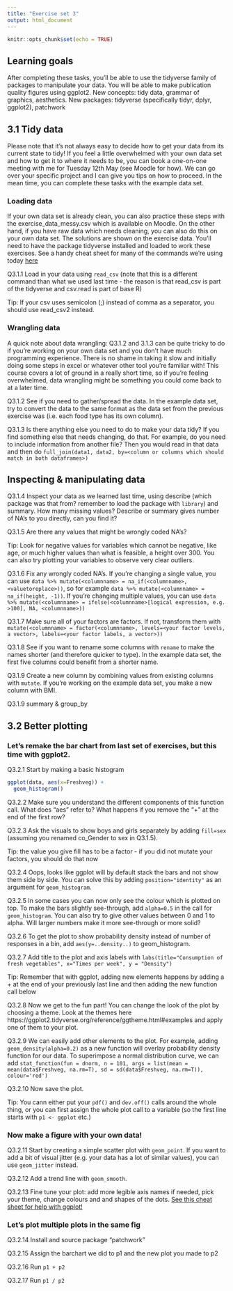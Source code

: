 ```yaml
---
title: "Exercise set 3"
output: html_document
---
```


```r
knitr::opts_chunk$set(echo = TRUE)
```

## Learning goals

After completing these tasks, you’ll be able to use the tidyverse family of packages to manipulate your data. You will be able to make publication quality figures using ggplot2. New concepts: tidy data, grammar of graphics, aesthetics. New packages: tidyverse (specifically tidyr, dplyr, ggplot2), patchwork

## 3.1 Tidy data
Please note that it's not always easy to decide how to get your data from its current state to tidy! If you feel a little overwhelmed with your own data set and how to get it to where it needs to be, you can book a one-on-one meeting with me for Tuesday 12th May (see Moodle for how). We can go over your specific project and I can give you tips on how to proceed. In the mean time, you can complete these tasks with the example data set.

### Loading data
If your own data set is already clean, you can also practice these steps with the exercise_data_messy.csv which is available on Moodle. On the other hand, if you have raw data which needs cleaning, you can also do this on your own data set. The solutions are shown on the exercise data. You'll need to have the package tidyverse installed and loaded to work these exercises. See a handy cheat sheet for many of the commands we're using today [here](./images/data-import.pdf) 

Q3.1.1 Load in your data using `read_csv` (note that this is a different command than what we used last time - the reason is that read_csv is part of the tidyverse and csv.read is part of base R)

Tip: If your csv uses semicolon (;) instead of comma as a separator, you should use read_csv2 instead. 

### Wrangling data 

A quick note about data wrangling: Q3.1.2 and 3.1.3 can be quite tricky to do if you're working on your own data set and you don't have much programming experience. There is no shame in taking it slow and initially doing some steps in excel or whatever other tool you're familiar with! This course covers a lot of ground in a really short time, so if you're feeling overwhelmed, data wrangling might be something you could come back to at a later time.

Q3.1.2 See if you need to gather/spread the data. In the example data set, try to convert the data to the same format as the data set from the previous exercise was (i.e. each food type has its own column). 

Q3.1.3 Is there anything else you need to do to make your data tidy? If you find something else that needs changing, do that. For example, do you need to include information from another file? Then you would read in that data and then do `full_join(data1, data2, by=<column or columns which should match in both dataframes>)`

## Inspecting & manipulating data 

Q3.1.4 Inspect your data as we learned last time, using describe (which package was that from? remember to load the package with `library`) and summary. How many missing values? Describe or summary gives number of NA's to you directly, can you find it? 

Q3.1.5 Are there any values that might be wrongly coded NA's?

Tip: Look for negative values for variables which cannot be negative, like age, or much higher values than what is feasible, a height over 300. You can also try plotting your variables to observe very clear outliers.

Q3.1.6 Fix any wrongly coded NA's. If you're changing a single value, you can use `data %>% mutate(<columnname> = na_if(<columnname>, <valuetoreplace>))`, so for example `data %>% mutate(<columnname> = na_if(height, -1))`. If you're changing multiple values, you can use `data %>% mutate(<columnname> = ifelse(<columnname>[logical expression, e.g. >100], NA, <columnname>))`

Q3.1.7 Make sure all of your factors are factors. If not, transform them with `mutate(<columnname> = factor(<columnname>, levels=<your factor levels, a vector>, labels=<your factor labels, a vector>))`

Q3.1.8 See if you want to rename some columns with `rename` to make the names shorter (and therefore quicker to type). In the example data set, the first five columns could benefit from a shorter name.

Q3.1.9 Create a new column by combining values from existing columns with `mutate`. If you're working on the example data set, you make a new column with BMI.

Q3.1.9 summary & group_by

## 3.2 Better plotting

### Let's remake the bar chart from last set of exercises, but this time with ggplot2.

Q3.2.1 Start by making a basic histogram 
```r
ggplot(data, aes(x=Freshveg)) +
  geom_histogram()
```

Q3.2.2 Make sure you understand the different components of this function call. What does "aes" refer to? What happens if you remove the "+" at the end of the first row?

Q3.2.3 Ask the visuals to show boys and girls separately by adding `fill=sex` (assuming you renamed co_Gender to sex in Q3.1.5).

Tip: the value you give fill has to be a factor - if you did not mutate your factors, you should do that now

Q3.2.4 Oops, looks like ggplot will by default stack the bars and not show them side by side. You can solve this by adding `position="identity"` as an argument for `geom_histogram`.

Q3.2.5 In some cases you can now only see the colour which is plotted on top. To make the bars slightly see-through, add `alpha=0.5` in the call for `geom_histogram`. You can also try to give other values between 0 and 1 to alpha. Will larger numbers make it more see-through or more solid?

Q3.2.6 To get the plot to show probability density instead of number of responses in a bin, add `aes(y=..density..)` to geom_histogram.

Q3.2.7 Add title to the plot and axis labels with `labs(title="Consumption of fresh vegetables", x="Times per week", y = "Density")`

Tip: Remember that with ggplot, adding new elements happens by adding a + at the end of your previously last line and then adding the new function call below

Q3.2.8 Now we get to the fun part! You can change the look of the plot by choosing a theme. Look at the themes here https://ggplot2.tidyverse.org/reference/ggtheme.html#examples and apply one of them to your plot.

Q3.2.9 We can easily add other elements to the plot. For example, adding `geom_density(alpha=0.2)` as a new function will overlay probability density function for our data.
To superimpose a normal distribution curve, we can add `stat_function(fun = dnorm, n = 101, args = list(mean = mean(data$Freshveg, na.rm=T), sd = sd(data$Freshveg, na.rm=T)), colour='red')`

Q3.2.10 Now save the plot.

Tip: You cann either put your `pdf()` and `dev.off()` calls around the whole thing, or you can first assign the whole plot call to a variable (so the first line starts with `p1 <- ggplot` etc.) 

###  Now make a figure with your own data!

Q3.2.11 Start by creating a simple scatter plot with `geom_point`. If you want to add a bit of visual jitter (e.g. your data has a lot of similar values), you can use `geom_jitter` instead.

Q3.2.12 Add a trend line with `geom_smooth`.

Q3.2.13 Fine tune your plot: add more legible axis names if needed, pick your theme, change colours and and shapes of the dots. [See this cheat sheet for help with ggplot!](./images/data-visualization.pdf)

### Let's plot multiple plots in the same fig

Q3.2.14 Install and source package "patchwork"

Q3.2.15 Assign the barchart we did to p1 and the new plot you made to p2

Q3.2.16 Run `p1 + p2`

Q3.2.17 Run `p1 / p2`